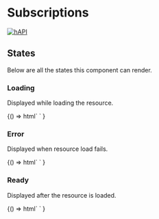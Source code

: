 
<Meta title="Tables / Subscriptions" component="foxy-subscriptions-table" />

# Subscriptions

[![hAPI](https://img.shields.io/badge/hAPI-subscriptions-green.svg)](https://api.foxycart.com/rels/subscriptions)

## States

Below are all the states this component can render.

### Loading

Displayed while loading the resource.

<Canvas>
  <Story name="Loading">
    {() =>
      html`
        <foxy-subscriptions-table href="https://demo.foxycart.com/s/admin/sleep">
        </foxy-subscriptions-table>
      `
    }
  </Story>
</Canvas>

### Error

Displayed when resource load fails.

<Canvas>
  <Story name="Error">
    {() =>
      html`
        <foxy-subscriptions-table href="https://demo.foxycart.com/s/admin/not-found">
        </foxy-subscriptions-table>
      `
    }
  </Story>
</Canvas>

### Ready

Displayed after the resource is loaded.

<Canvas>
  <Story name="Ready">
    {() =>
      html`
        <foxy-subscriptions-table
          href="https://demo.foxycart.com/s/admin/stores/0/subscriptions?customer_id=0&limit=10&zoom=last_transaction,transaction_template:items"
        >
        </foxy-subscriptions-table>
      `
    }
  </Story>
</Canvas>
